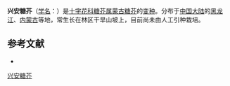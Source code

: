 {{Infraspeciesbox
| name = 兴安糖芥
| status = 
| status_system = 
| image =
| genus = Erysimum
| species link = 蒙古糖芥
| species = flavum
| varietas = shinganicum
| authority = (Y. L. Chang) K. C. Kuan
}}

'''兴安糖芥'''（[[学名|学名]]：{{lang|la|''Erysimum flavum'' var. ''shinganicum''}}）是[[十字花科|十字花科]][[糖芥属|糖芥属]][[蒙古糖芥|蒙古糖芥]]的[[变种|变种]]。分布于[[中国大陆|中国大陆]]的[[黑龙江|黑龙江]]、[[内蒙古|内蒙古]]等地，常生长在林区干旱山坡上，目前尚未由人工引种栽培。

== 参考文献 ==
<div class="references-small">
* {{cite web| url =http://www.bioinfo.cn/db05/KmzwSpecies.php?action=view&id=29502| title =兴安糖芥（变种）| work =《中国高等植物数据库全库》| publisher =中国科学院微生物研究所| author =昆明植物研究所| accessdate =2009-02-26| deadurl =yes| archiveurl =https://web.archive.org/web/20160305015415/http://www.bioinfo.cn/db05/KmzwSpecies.php?action=view&id=29502| archivedate =2016-03-05}}
</div>
{{Taxonbar|from=Q10894188}}

[[Category:糖芥属|兴安糖芥]]


{{植物小作品}}